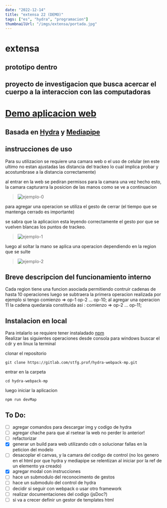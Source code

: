 ```yaml
---
date: "2022-12-14"
title: "extensa 22 (DEMO)"
tags: ["es", "hydra", "programacion"]
thumbnailUrl: "/imgs/extensa/portada.jpg"
---
```


# extensa
## prototipo dentro
## proyecto de investigacion que busca acercar el cuerpo a la interaccion con las computadoras 

# [Demo aplicacion web](https://santitfg.github.io/hydra-hand) 
## Basada en [Hydra](https://hydra.ojack.xyz/) y [Mediapipe](https://google.github.io/mediapipe/solutions/hands.html)


## instrucciones de uso 
Para su utilizacion se requiere una camara web o el uso de celular (en este ultimo no estan ajustadas las distancia del trackeo lo cual implica probar y acostumbrase a la distancia correctamente)

al entrar en la web se pediran permisos para la camara
una vez hecho esto, la camara capturarra la posicion de las manos como se ve a continuacion

> ![ejemplo-0](https://gitlab.com/stfg.prof/hydra-webpack-mp/-/raw/main/fotos/ejemplo-uso-0.jpg)

para agregar una operacion se utiliza el gesto de cerrar (el tiempo que se mantenga cerrado es importante)

se sabra que la aplicacion esta leyendo correctamente el gesto por que se vuelven blancas los puntos de trackeo.
> ![ejemplo-1](https://gitlab.com/stfg.prof/hydra-webpack-mp/-/raw/main/fotos/ejemplo-uso-1.jpg)

 luego al soltar la mano se aplica una operacion dependiendo en la region que se sulte


> ![ejemplo-2](https://gitlab.com/stfg.prof/hydra-webpack-mp/-/raw/main/fotos/ejemplo-uso-2.jpg)

## Breve descripcion del funcionamiento interno
Cada region tiene una funcion asociada
permitiendo contruir cadenas de hasta 10 operaciones
luego se subtraera la primera operacion realizada por ejemplo si tengo comienzo => op-1 op-2 ... op-10;
al agregar una operacion 11
la cadena quedaraia constituida asi :
comienzo => op-2 ... op-11;


## Instalacion en local
Para intalarlo se requiere tener instaladado [npm](https://www.npmjs.com/package/npm)  
Realizar las siguientes operaciones desde consola 
 para windows buscar el cdr y en linux la terminal

clonar el repositorio

    git clone https://gitlab.com/stfg.prof/hydra-webpack-mp.git

entrar en la carpeta

    cd hydra-webpack-mp

luego iniciar la aplicacion

    npm run devMap


## To Do:
- [ ] agregar comandos para descargar img y codigo de hydra
- [ ] agregar chache para que al rsetear la web no perder lo anterior!
- [ ] refactorizar
- [x] generar un build para web utilizando cdn o solucionar fallas en la peticion del modelo
- [ ] desacoplar el canvas, y la camara del codigo de control (no los genero en el html por que hydra y mediapipe se relentizan al iniciar por la ref de un elemento ya creado)
- [x] agregar modal con instrucciones
- [ ] hace un submodulo del reconocimento de gestos
- [ ] hace un submodulo del control de hydra
- [ ] decidir si seguir con webpack o usar otro framework
- [ ] realizar documentaciones del codigo (jsDoc?)
- [ ] si va a crecer definir un gestor de templates html
